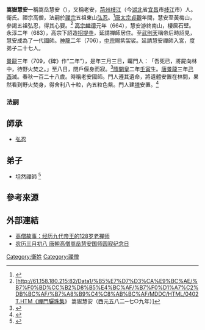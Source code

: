 '''嵩嶽慧安'''一稱嵩岳慧安（{{bd|582年||709年}}），又稱老安，[[荊州|荊州]][[枝江|枝江]]（今[[湖北|湖北]]省[[宜昌|宜昌]]市[[枝江|枝江]]市）人。衛氏。禪宗高僧，法嗣於[[禪宗|禪宗]]五祖東山[[弘忍|弘忍]]。<ref name=" 嵩岳慧安">{{Cite web |url=http://njqls.com/mobile/newsInfo.asp?ID=2135 |title=嵩岳慧安国师在弘忍门下得心要 |access-date=2021-01-14 |archive-date=2021-01-16 |archive-url=https://web.archive.org/web/20210116085542/http://njqls.com/mobile/newsInfo.asp?ID=2135 |dead-url=no }}</ref>[[唐|唐]][[太宗|太宗]][[貞觀|貞觀]]年間，慧安至黃梅山，參謁五祖弘忍，得其心要。<ref name="嵩嶽慧安">[http://61.158.180.215:82/Data1/%B5%E7%D7%D3%CA%E9%BC%AE/%B7%F0%BD%CC%B2%D8%B5%E4%BC%AF/%B7%F0%D1%A7%C2%DB%BC%AF/%B7%A8%B9%C4%C8%AB%BC%AF/MDDC/HTML/0402T.HTM《禪門驪珠集》 嵩嶽慧安（西元五八二─七○九年）]</ref>
[[高宗|高宗]][[麟德|麟德]]元年（664），慧安游終南山，棲居石壁。永淳二年（683），高宗下詔造[[招提寺|招提寺]]，延請禅師居住。至[[武則天|武則天]]稱帝后時詔見，慧安成為了一代國師。[[神龍|神龍]]二年（706），[[中宗|中宗]]賜紫袈裟。延請慧安禪師入宮，度弟子二十七人。

[[景龍|景龍]]三年（709，《碑》作“二年”），是年三月三日，矚門人︰「吾死已，將屍向林中，待野火焚之。」至八日，閉戶偃身而寂。<ref name="嵩嶽慧安國師">{{Cite web |url=http://tripitaka.cbeta.org/X80n1565_002 |title=五燈會元卷第二 嵩嶽慧安國師 |access-date=2021-01-14 |archive-date=2021-01-16 |archive-url=https://web.archive.org/web/20210116161006/http://tripitaka.cbeta.org/X80n1565_002 |dead-url=no }}</ref>[[隋|隋]][[開皇|開皇]]二年[[壬寅|壬寅]]生。[[唐|唐]][[景龍|景龍]]三年[[己酉|己酉]]滅。春秋一百二十八歲。時稱老安國師。門人遵其遺命，將遺體安置在林間，果然看到野火焚身，得舍利八十粒，內五粒色紫。門人建[[塔|塔]]安置。<ref name="老安國師 ">{{Cite web |url=http://big5.xuefo.net/nr/article22/218880.html |title=高僧故事：經歷九代帝王的128歲老禅師 |access-date=2021-01-14 |archive-date=2021-01-17 |archive-url=https://web.archive.org/web/20210117204758/http://big5.xuefo.net/nr/article22/218880.html |dead-url=no }}</ref>

===法嗣===
==師承==
*[[弘忍|弘忍]]
==弟子==
*坦然禪師 <ref name="坦然禪師 ">{{Cite web |url=http://www.book853.com/show.aspx?id=2437&cid=53&page=8 |title=坦然禪師悟道因緣 |access-date=2021-01-14 |archive-date=2020-11-12 |archive-url=https://web.archive.org/web/20201112225845/http://www.book853.com/show.aspx?id=2437&cid=53&page=8 |dead-url=no }}</ref>

== 參考來源 == 
 {{reflist}}

==外部連結==
*[https://fo.ifeng.com/fojiaogushi/detail_2014_07/10/37270887_0.shtml 高僧故事：经历九代帝王的128岁老禅师] {{Wayback|url=https://fo.ifeng.com/fojiaogushi/detail_2014_07/10/37270887_0.shtml |date=20200205135232 }}
*[https://www.liaotuo.com/foxue/changshi/181931.html 农历三月初八 唐朝高僧嵩岳慧安国师圆寂纪念日]

[[Category:衛姓|Category:衛姓]]
[[Category:禪僧|Category:禪僧]]